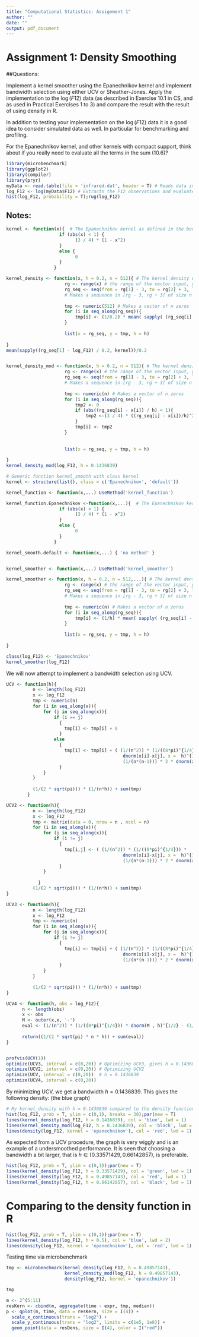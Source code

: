 ---
title: "Computational Statistics: Assignment 1"
author: ""
date: ""
output: pdf_document
---

# Assignment 1: Density Smoothing

##Questions: 

Implement a kernel smoother using the Epanechnikov kernel and implement bandwidth selection using either UCV or Sheather-Jones. Apply the implementation to the $\log(F12)$ data (as described in Exercise 10.1 in CS, and as used in Practical Exercises 1 to 3) and compare the result with the result of using density in R.

In addition to testing your implementation on the $\log(F12)$ data it is a good idea to consider simulated data as well. In particular for benchmarking and profiling. 

For the Epanechnikov kernel, and other kernels with compact support, think about if you really need to
evaluate all the terms in the sum (10.6)?

```{r}
library(microbenchmark)
library(ggplot2)
library(compiler)
library(pryr)
myData <- read.table(file = 'infrared.dat', header = T) # Reads data into R
log_F12 <- log(myData$F12) # Extracts the F12 observations and evaluates log(F12)
hist(log_F12, probability = T);rug(log_F12)
```

## Notes: 
\begin{itemize}
  \item Chapter 10 - 11
  \item The Epanechnikov kernel is on page 339-340
  \item The theory of Kernel Smoothers starts from page 374
  \item UCV on page 333
  \item Sheather-Jones on page 337.
\end{itemize}

```{r}

kernel <- function(x){  # The Epanechnikov kernel as defined in the book
                    if (abs(x) < 1) { 
                          (3 / 4) * (1 - x^2)
                    }
                    else {
                          0
                    }
                  } 

kernel_density <- function(x, h = 0.2, n = 512){ # The kernel density estimator
                      rg <- range(x) # the range of the vector input, y
                      rg_seq <- seq(from = rg[1] - 3, to = rg[2] + 3, length.out = 512) 
                      # Makes a sequence in [rg - 3, rg + 3] of size n
                      
                      tmp <- numeric(512) # Makes a vector of n zeros
                      for (i in seq_along(rg_seq)){
                          tmp[i] <- (1/0.2) * mean( sapply( (rg_seq[i] - log_F12) / 0.2 , kernel ))
                      }
                      
                      list(x = rg_seq, y = tmp, h = h)
                      
} 
mean(sapply((rg_seq[1] - log_F12) / 0.2, kernel))/0.2


kernel_density_mod <- function(x, h = 0.2, n = 512){ # The kernel density estimator
                      rg <- range(x) # the range of the vector input, y
                      rg_seq <- seq(from = rg[1] - 3, to = rg[2] + 3, length.out = n) 
                      # Makes a sequence in [rg - 3, rg + 3] of size n
                      
                      tmp <- numeric(n) # Makes a vector of n zeros
                      for (i in seq_along(rg_seq)){
                          tmp2 <- 0
                          if (abs((rg_seq[i] - x[i]) / h) < 1){
                              tmp2 <-(3 / 4) * ((rg_seq[i] - x[i])/h)^2
                          } 
                          tmp[i] <- tmp2
                      }
                      
                      
                      list(x = rg_seq, y = tmp, h = h)
                      
} 
kernel_density_mod(log_F12, h = 0.1436839)

```

```{r}
# Generic function kernel_smooth with class kernel
kernel <- structure(list(), class = c('Epanechnikov', 'default'))

kernel_function <- function(x,...) UseMethod('kernel_function')

kernel_function.Epanechnikov <-function(x,...){  # The Epanechnikov kernel as defined in the book
                    if (abs(x) < 1) { 
                          (3 / 4) * (1 - x^2)
                    }
                    else {
                          0
                    }
                  }  

kernel_smooth.default <- function(x,...) { 'no method' }


kernel_smoother <- function(x,...) UseMethod('kernel_smoother')

kernel_smoother <- function(x, h = 0.2, n = 512,...){ # The kernel density estimator
                      rg <- range(x) # the range of the vector input, y
                      rg_seq <- seq(from = rg[1] - 3, to = rg[2] + 3, length.out = n) 
                      # Makes a sequence in [rg - 3, rg + 3] of size n
                      
                      tmp <- numeric(n) # Makes a vector of n zeros
                      for (i in seq_along(rg_seq)){
                          tmp[i] <- (1/h) * mean( sapply( (rg_seq[i] - x) / h , kernel_function))
                      }
                      
                      list(x = rg_seq, y = tmp, h = h)
                      
} 

class(log_F12) <- 'Epanechnikov'
kernel_smoother(log_F12)

```



We will now attempt to implement a bandwidth selection using UCV.
```{r}
UCV <- function(h){
          n <- length(log_F12)
          x <- log_F12
          tmp <- numeric(n)
          for (i in seq_along(x)){
              for (j in seq_along(x)){
                  if (i == j)
                    {
                      tmp[i] <- tmp[i] + 0
                    }
                  else 
                    {
                      tmp[i] <- tmp[i] + ( (1/(n^2)) * (1/((8*pi)^{1/4})) * 
                                            dnorm(x[i]-x[j], x =  h)^{1/2} - 
                                            (1/(n*(n-1))) * 2 * dnorm(x[i]-x[j], h))
                    }
              }
          }
            
          (1/(2 * sqrt(pi))) * (1/(n*h)) + sum(tmp)
        }

UCV2 <- function(h){
          n <- length(log_F12)
          x <- log_F12
          tmp <- matrix(data = 0, nrow = n , ncol = n)
          for (i in seq_along(x)){
              for (j in seq_along(x)){
                  if (i != j)
                    {
                      tmp[i,j] <- ( (1/(n^2)) * (1/((8*pi)^{1/4})) * 
                                            dnorm(x[i]-x[j], x =  h)^{1/2} - 
                                            (1/(n*(n-1))) * 2 * dnorm(x[i]-x[j], h))
                    }
              }
            
            }
          (1/(2 * sqrt(pi))) * (1/(n*h)) + sum(tmp)
}

UCV3 <- function(h){
          n <- length(log_F12)
          x <- log_F12
          tmp <- numeric(n)
          for (i in seq_along(x)){
              for (j in seq_along(x)){
                  if (i != j)
                    {
                      tmp[i] <- tmp[i] + ( (1/(n^2)) * (1/((8*pi)^{1/4})) * 
                                            dnorm(x[i]-x[j], x =  h)^{1/2} - 
                                            (1/(n*(n-1))) * 2 * dnorm(x[i]-x[j], h))
                    }
              }
          }
            
          (1/(2 * sqrt(pi))) * (1/(n*h)) + sum(tmp)
}

UCV4 <- function(h, obs = log_F12){
      n <- length(obs)
      x <- obs
      M <- outer(x,x, '-')
      eval <- (1/(n^2)) * (1/((8*pi)^{1/4})) * dnorm(M , h)^{1/2} - (1/(n*(n-1))) * 2 * dnorm(M , h)
      
      return((1/(2 * sqrt(pi) * n * h)) + sum(eval))
}


profvis(UCV(1))
optimize(UCV3, interval = c(0,20)) # Optimizing UCV3, gives h = 0.1436839
optimize(UCV2, interval = c(0,20)) # Optimizing UCV2
optimize(UCV, interval = c(0,20))  # h = 0.1436839
optimize(UCV4, interval = c(0,20)) 
```
By minimizing UCV, we get a bandwidth $h = 0.1436839$. This gives the following density: (the blue graph)
```{r}
# My kernel_density with h = 0.1436839 compared to the density function in R
hist(log_F12, prob = T, ylim = c(0,1), breaks = 30);par(new = T)
lines(kernel_density(log_F12, h = 0.1436839), col = 'blue', lwd = 1)
lines(kernel_density_mod(log_F12, h = 0.1436839), col = 'black', lwd = 1)
lines(density(log_F12, kernel = 'epanechnikov'), col = 'red', lwd = 1)

```
As expected from a UCV procedure, the graph is very wiggly and is an example of a undersmoothed performance. It is seen that choosing a bandwidth a bit larger, that is $h \in (0.33571429, 0.66142857)$, is preferable.

```{r}
hist(log_F12, prob = T, ylim = c(0,1));par(new = T)
lines(kernel_density(log_F12, h = 0.33571429), col = 'green', lwd = 1)
lines(kernel_density(log_F12, h = 0.49857143), col = 'red', lwd = 1)
lines(kernel_density(log_F12, h = 0.66142857), col = 'black', lwd = 1)
```

# Comparing to the density function in R
```{r}
hist(log_F12, prob = T, ylim = c(0,1));par(new = T)
lines(kernel_density(log_F12, h = 0.5), col = 'blue', lwd = 2)
lines(density(log_F12, kernel = 'epanechnikov'), col = 'red', lwd = 1)
```

Testing time via microbenchmark
```{r}
tmp <- microbenchmark(kernel_density(log_F12, h = 0.49857143), 
                      kernel_density_mod(log_F12, h = 0.49857143),
                      density(log_F12, kernel = 'epanechnikov'))

tmp
```
```{r, eval=FALSE, include=FALSE}
m <- 2^(5:11)
resKern <- cbind(m, aggregate(time ~ expr, tmp, median))
p <- qplot(m, time, data = resKern, size = I(4)) + 
  scale_x_continuous(trans = "log2") + 
  scale_y_continuous(trans = "log2", limits = c(1e5, 1e8)) + 
  geom_point(data = resDens, size = I(4), color = I("red"))

```




